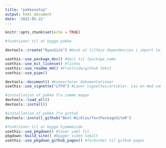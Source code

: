 ```yaml
---
title: "pakkesetup"
output: html_document
date: '2022-05-22'
---
```


```r
knitr::opts_chunk$set(echo = TRUE)
```


```r
#funktioner til at bygge pakke

devtools::create("RyouSick") #Husk at tilføje dependencies i import (pipe operatoren), og lav :: notation når funktioner fra andre pakker bruges i koden

usethis::use_package_doc() #docs til ?package_name 
usethis::use_mit_license() #licens
usethis::use_readme_md() #Frontside/github tekst   
usethis::use_pipe()

devtools::document() #konverterer dokumentationer 
usethis::use_vignette("LTFH") #Laver vignettes/artikler. Lav en med samme navn som pakken for at få "get started" siden. 


```

```r
#installation af pakke fra samme mappe 
devtools::load_all()
devtools::install()

#installation af pakke fra github
devtools::install_github("Best-Nicklas/TestPackageSiteR")
```

```r
#funktioner til at bygge hjemmeside
usethis::use_pkgdown() #laver yaml fil
pkgdown::build_site() #Bygger siden lokalt
usethis::use_pkgdown_github_pages() #forbinder til github pages 

```

